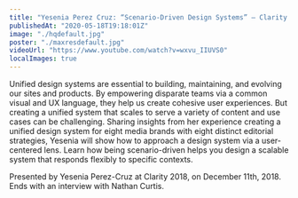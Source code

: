 ```yaml
---
title: "Yesenia Perez Cruz: “Scenario-Driven Design Systems” — Clarity 2018"
publishedAt: "2020-05-18T19:18:01Z"
image: "./hqdefault.jpg"
poster: "./maxresdefault.jpg"
videoUrl: "https://www.youtube.com/watch?v=wxvu_IIUVS0"
localImages: true
---
```


Unified design systems are essential to building, maintaining, and evolving our sites and products. By empowering disparate teams via a common visual and UX language, they help us create cohesive user experiences. But creating a unified system that scales to serve a variety of content and use cases can be challenging. Sharing insights from her experience creating a unified design system for eight media brands with eight distinct editorial strategies, Yesenia will show how to approach a design system via a user-centered lens. Learn how being scenario-driven helps you design a scalable system that responds flexibly to specific contexts.

Presented by Yesenia Perez-Cruz at Clarity 2018, on December 11th, 2018. Ends with an interview with Nathan Curtis.

